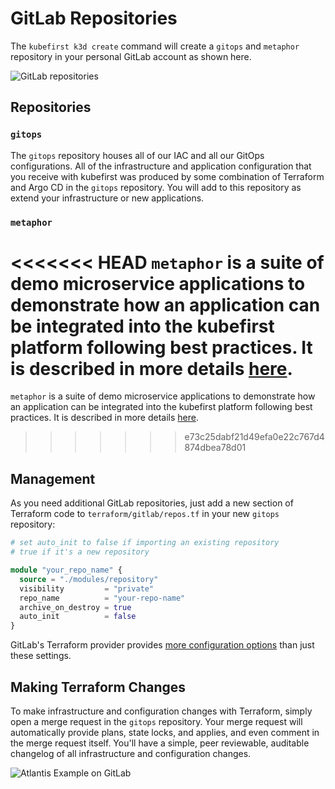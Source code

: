 # GitLab Repositories

The `kubefirst k3d create` command will create a `gitops` and `metaphor` repository in your personal GitLab account as shown here.

![GitLab repositories](../../../img/common/gitlab/repositories.png)

## Repositories

### `gitops`

The `gitops` repository houses all of our IAC and all our GitOps configurations. All of the infrastructure and application configuration that you receive with kubefirst was produced by some combination of Terraform and Argo CD in the `gitops` repository. You will add to this repository as extend your infrastructure or new applications.

### `metaphor`

<<<<<<< HEAD
`metaphor` is a suite of demo microservice applications to demonstrate how an application can be integrated into the kubefirst platform following best practices. It is described in more details [here](../../../common/metaphor.mdx).
=======
`metaphor` is a suite of demo microservice applications to demonstrate how an application can be integrated into the kubefirst platform following best practices. It is described in more details [here](../../common/metaphor.mdx).
>>>>>>> e73c25dabf21d49efa0e22c767d4874dbea78d01

## Management

As you need additional GitLab repositories, just add a new section of Terraform code to `terraform/gitlab/repos.tf` in your new `gitops` repository:

```terraform
# set auto_init to false if importing an existing repository
# true if it's a new repository

module "your_repo_name" {
  source = "./modules/repository"
  visibility         = "private"
  repo_name          = "your-repo-name"
  archive_on_destroy = true
  auto_init          = false
}
```

GitLab's Terraform provider provides [more configuration options](https://registry.terraform.io/providers/gitlabhq/gitlab/latest/docs) than just these settings.

## Making Terraform Changes

To make infrastructure and configuration changes with Terraform, simply open a merge request in the `gitops` repository. Your merge request will automatically provide plans, state locks, and applies, and even comment in the merge request itself. You'll have a simple, peer reviewable, auditable changelog of all infrastructure and configuration changes.

![Atlantis Example on GitLab](../../../img/common/github/atlantis.png)